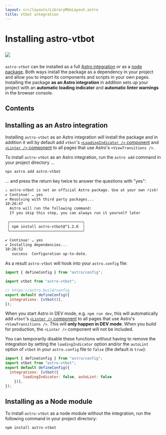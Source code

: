 ```yaml
---
layout: src/layouts/LibraryMdxLayout.astro
title: vtbot integration
---
```


# Installing astro-vtbot

<a href="https://www.npmjs.com/package/astro-vtbot" target="_blank"><img style="margin:1ex 0" src="https://img.shields.io/npm/v/astro-vtbot?style=plastic&logo=npm&label=astro-vtbot&color=rgba(0%2C200%2C200%2C0.5))"/></a>

`astro-vtbot` can be installed as a full [Astro integration](#installing-as-an-astro-integration) or as a [node package](#installing-as-a-node-module). Both ways install the package as a dependency in your project and allow you to import its components and scripts in your own pages. Installing the package **as an Astro integration** in addition sets up your project with an **automatic loading indicator** and  **automatic linter warnings** in the browser console.

## Contents

## Installing as an Astro integration

Installing `astro-vtbot` as an Astro integration will install the package and in addition it will by default add `vtbot`'s [`<LoadingIndicator />` component](../LoadingIndicator/) and [`<Linter />` component](../Linter/) to all pages that use Astro's `<ViewTransitions />`.

To install `astro-vtbot` as an Astro integration, run the `astro add` command in your project directory ...

```bash
npx astro add astro-vtbot
```

... and press the return key twice to answer the questions with "yes":

```bash
⚠ astro-vtbot is not an official Astro package. Use at your own risk!
✔ Continue? … yes
✔ Resolving with third party packages...
10:26:47
  Astro will run the following command:
  If you skip this step, you can always run it yourself later

 ╭─────────────────────────────────╮
 │ npm install astro-vtbot@^1.2.0  │
 ╰─────────────────────────────────╯

✔ Continue? … yes
✔ Installing dependencies...
10:26:52
   success  Configuration up-to-date.
```

As a result `astro-vtbot` will hook into your `astro.config` file:

```js title="astro.config.mjs" {3,7}
import { defineConfig } from "astro/config";

import vtbot from "astro-vtbot";

// https://astro.build/config
export default defineConfig({
  integrations: [vtbot()],
});
```

When you start Astro in DEV mode, e.g. `npm run dev`, this will automatically add `vtbot`'s [`<Linter />` component](../Linter/) to all pages that use Astro's `<ViewTransitions />`. This will **only happen in DEV mode**. When you build for production, the `<Linter />` component will not be included.

You can temporarily disable these functions without having to remove the integration by setting the `loadingIndicator` option and/or the `autoLint` option of `vtbot` in your `astro.config` file to `false` (the default is `true`):


```js title="astro.config.mjs" {5}
import { defineConfig } from "astro/config";
import vtbot from "astro-vtbot";
export default defineConfig({
  integrations: [vtbot({
		loadingIndicator: false, autoLint: false
	})],
});
```

## Installing as a Node module

To install `astro-vtbot` as a node module without the integration, run the following command in your project directory:

```bash
npm install astro-vtbot
```

